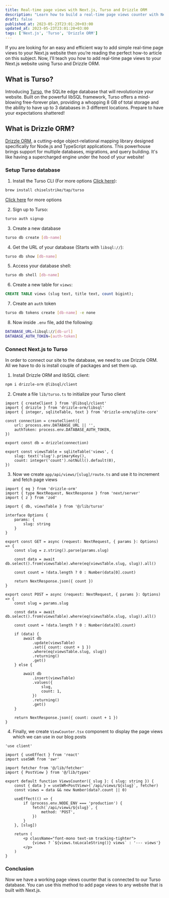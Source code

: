 ```yaml
---
title: Real-time page views with Next.js, Turso and Drizzle ORM
description: "Learn how to build a real-time page views counter with Next.js, Turso and Drizzle ORM"
draft: false
published_at: 2023-05-23T23:01:20+03:00
updated_at: 2023-05-23T23:01:20+03:00
tags: ['Next.js', 'Turso', 'Drizzle ORM']
---
```


If you are looking for an easy and efficient way to add simple real-time page views to your Next.js website then you’re reading the perfect how-to article on this subject. Now, I’ll teach you how to add real-time page views to your Next.js website using Turso and Drizzle ORM.

## What is Turso?

Introducing [Turso](https://turso.tech/), the SQLite edge database that will revolutionize your website. Built on the powerful libSQL framework, Turso offers a mind-blowing free-forever plan, providing a whopping 8 GB of total storage and the ability to have up to 3 databases in 3 different locations. Prepare to have your expectations shattered!

## What is Drizzle ORM?

[Drizzle ORM](https://drizzle.team/), a cutting-edge object-relational mapping library designed specifically for Node.js and TypeScript applications. This powerhouse brings support for multiple databases, migrations, and query building. It's like having a supercharged engine under the hood of your website!

### Setup Turso database

1. Install the Turso CLI (For more options [Click here](https://docs.turso.tech/tutorials/get-started-turso-cli/step-01-installation)):

```bash
brew install chiselstrike/tap/turso
```

[Click here](https://docs.turso.tech/tutorials/get-started-turso-cli/step-01-installation) for more options

2. Sign up to Turso:

```bash
turso auth signup
```

3. Create a new database

```bash
turso db create [db-name]
```

4. Get the URL of your database (Starts with `libsql://`):

```bash
turso db show [db-name]
```

5. Access your database shell:

```bash
turso db shell [db-name]
```

6. Create a new table for `views`:

```sql
CREATE TABLE views (slug text, title text, count bigint);
```

7. Create an `auth` token

```bash
turso db tokens create [db-name] -e none
```

8. Now inside `.env` file, add the following:

```bash
DATABASE_URL=libsql://[db-url]
DATABASE_AUTH_TOKEN=[auth-token]
```

### Connect Next.js to Turso

In order to connect our site to the database, we need to use Drizzle ORM. All we have to do is install couple of packages and set them up.

1. Install Drizzle ORM and libSQL client:

```bash
npm i drizzle-orm @libsql/client
```

2. Create a file `lib/turso.ts` to initialize your Turso client

```tsx
import { createClient } from '@libsql/client'
import { drizzle } from 'drizzle-orm/libsql'
import { integer, sqliteTable, text } from 'drizzle-orm/sqlite-core'

const connection = createClient({
	url: process.env.DATABASE_URL || '',
	authToken: process.env.DATABASE_AUTH_TOKEN,
})

export const db = drizzle(connection)

export const viewsTable = sqliteTable('views', {
	slug: text('slug').primaryKey(),
	count: integer('count').notNull().default(0),
})
```

3. Now we create `app/api/views/[slug]/route.ts` and use it to increment and fetch page views

```tsx
import { eq } from 'drizzle-orm'
import { type NextRequest, NextResponse } from 'next/server'
import { z } from 'zod'

import { db, viewsTable } from '@/lib/turso'

interface Options {
	params: {
		slug: string
	}
}

export const GET = async (request: NextRequest, { params }: Options) => {
	const slug = z.string().parse(params.slug)

	const data = await db.select().from(viewsTable).where(eq(viewsTable.slug, slug)).all()

	const count = !data.length ? 0 : Number(data[0].count)

	return NextResponse.json({ count })
}

export const POST = async (request: NextRequest, { params }: Options) => {
	const slug = params.slug

	const data = await db.select().from(viewsTable).where(eq(viewsTable.slug, slug)).all()

	const count = !data.length ? 0 : Number(data[0].count)

	if (data) {
		await db
			.update(viewsTable)
			.set({ count: count + 1 })
			.where(eq(viewsTable.slug, slug))
			.returning()
			.get()
	} else {

		await db
			.insert(viewsTable)
			.values({
				slug,
				count: 1,
			})
			.returning()
			.get()
	}

	return NextResponse.json({ count: count + 1 })
}
```

4. Finally, we create `ViewCounter.tsx` component to display the page views which we can use in our blog posts

```tsx
'use client'

import { useEffect } from 'react'
import useSWR from 'swr'

import fetcher from '@/lib/fetcher'
import { PostView } from '@/lib/types'

export default function ViewsCounter({ slug }: { slug: string }) {
	const { data } = useSWR<PostView>(`/api/views/${slug}`, fetcher)
	const views = data && new Number(data?.count || 0)

	useEffect(() => {
		if (process.env.NODE_ENV === 'production') {
			fetch(`/api/views/${slug}`, {
				method: 'POST',
			})
		}
	}, [slug])

	return (
		<p className="font-mono text-sm tracking-tighter">
			{views ? `${views.toLocaleString()} views` : '--- views'}
		</p>
	)
}
```

### Conclusion

Now we have a working page views counter that is connected to our Turso database. You can use this method to add page views to any website that is built with Next.js.
